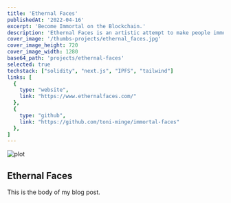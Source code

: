 ```yaml
---
title: 'Ethernal Faces'
publishedAt: '2022-04-16'
excerpt: 'Become Immortal on the Blockchain.'
description: 'Ethernal Faces is an artistic attempt to make people immortal on the blockchain. It uses blockchain infrastructure, image compression techniques and pop cultural references to let people become an NFT themselves.'
cover_image: '/thumbs-projects/ethernal_faces.jpg'
cover_image_height: 720
cover_image_width: 1280
base64_path: 'projects/ethernal-faces'
selected: true
techstack: ["solidity", "next.js", "IPFS", "tailwind"]
links: [
  {
    type: "website",
    link: "https://www.ethernalfaces.com/"
  },
  {
    type: "github",
    link: "https://github.com/toni-minge/immortal-faces"
  },
]
---
```


![plot](/projects/ethernal-faces/ethf_001_intro.jpg)
## Ethernal Faces

This is the body of my blog post.
